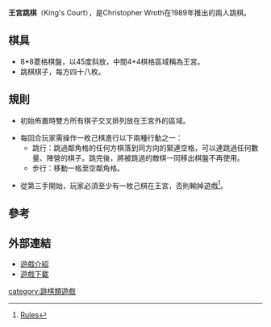 {{dead end|time=2017-08-11T09:39:13+00:00}}
'''王宮跳棋'''（King's Court），是Christopher Wroth在1989年推出的兩人跳棋。

==棋具==

*8*8菱格棋盤，以45度斜放，中間4*4棋格區域稱為王宮。
*跳棋棋子，每方四十八枚。

==規則==

*初始佈置時雙方所有棋子交叉排列放在王宮外的區域。

*每回合玩家需操作一枚己棋進行以下兩種行動之一：
**跳行：跳過鄰角格的任何方棋落到同方向的緊連空格，可以連跳過任何數量、陣營的棋子。跳完後，將被跳過的敵棋一同移出棋盤不再使用。
**步行：移動一格至空鄰角格。

*從第三手開始，玩家必須至少有一枚己棋在王宮，否則輸掉遊戲<ref>[http://boardgamegeek.com/file/download/4s3v99oqqu/King%27s_Court_Rules.doc Rules]</ref>。

==參考==
<div class="references-small">
<references/>
</div>

==外部連結==

*[http://boardgamegeek.com/boardgame/5157/kings-court  遊戲介紹] {{Wayback|url=http://boardgamegeek.com/boardgame/5157/kings-court |date=20111125203251 }}
*[http://zillions-of-games.com/cgi-bin/zilligames/submissions.cgi/70719?do=download;id=528 遊戲下載]

[[category:跳棋類遊戲|category:跳棋類遊戲]]